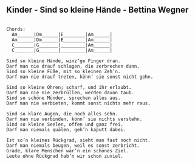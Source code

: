 ## Kinder - Sind so kleine Hände - Bettina Wegner



```

Chords:
  Am______|Dm______|E________|Am______|
  Am______|Dm______|E________|Am______|
  C_______|G_______|_________|Am______|
  C_______|G_______|_________|Am______|

Sind so kleine Hände, winz’ge Finger dran.
Darf man nie drauf schlagen, die zerbrechen dann.
Sind so kleine Füße, mit so kleinen Zeh’n.
Darf man nie drauf treten, könn’ sie sonst nicht gehn.

Sind so kleine Ohren; scharf, und ihr erlaubt.
Darf man nie nie zerbrüllen, werden davon taub.
Sind so schöne Münder, sprechen alles aus.
Darf man nie verbieten, kommt sonst nichts mehr raus.

Sind so klare Augen, die noch alles sehn.
Darf man nie verbinden, könn’ sie nichts verstehn.
Sind so kleine Seelen, offen und ganz frei.
Darf man niemals quälen, geh’n kaputt dabei.

Ist so’n kleines Rückgrad, sieht man fast noch nicht.
Darf man niemals beugen, weil es sonst zerbricht.
Grade, klare Menschen wär’n ein schönes Ziel.
Leute ohne Rückgrad hab’n wir schon zuviel.
```
